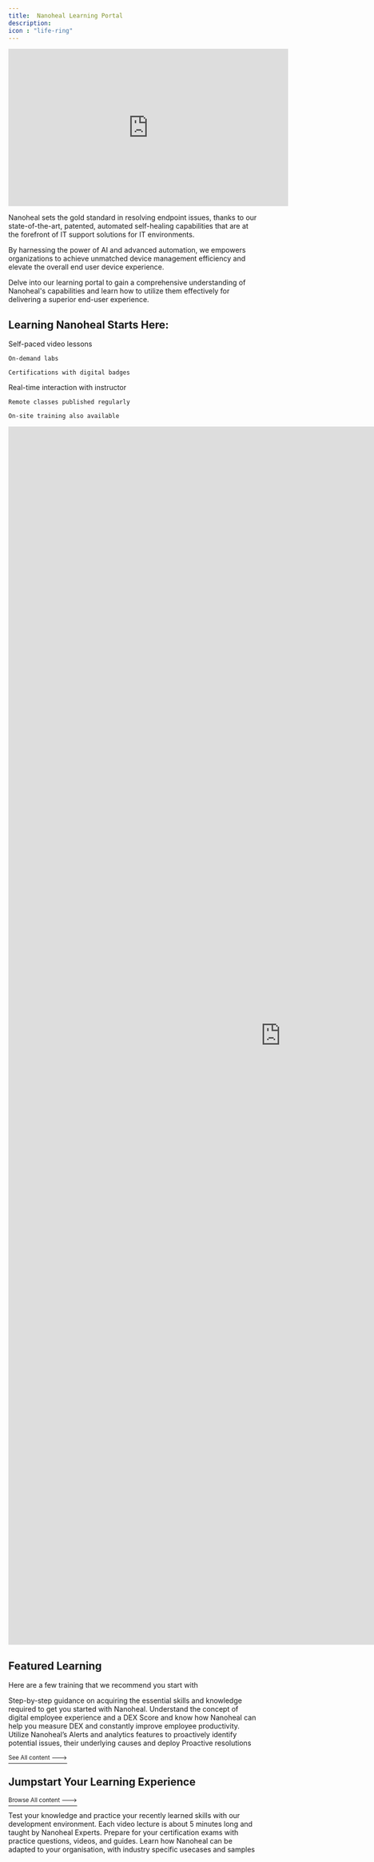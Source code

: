 ---
title:  Nanoheal Learning Portal
description:  
icon : "life-ring" 
---

<iframe
  width="560"
  height="315"
  src="https://www.youtube.com/embed/4KzFe50RQkQ"
  title="YouTube video player"
  frameborder="0"
  allow="accelerometer; autoplay; clipboard-write; encrypted-media; gyroscope; picture-in-picture"
  allowFullScreen
></iframe>

Nanoheal sets the gold standard in resolving endpoint issues, thanks to our state-of-the-art, patented, automated self-healing capabilities that are at the forefront of IT support solutions for IT environments.

By harnessing the power of AI and advanced automation, we empowers organizations to achieve unmatched device management efficiency and elevate the overall end user device experience.

Delve into our learning portal to gain a comprehensive understanding of Nanoheal's capabilities and learn how to utilize them effectively for delivering a superior end-user experience.

<script src="https://hypothes.is/embed.js" async></script>


## Learning Nanoheal Starts Here:
<CardGroup cols={2}>
<Card title="Nanoheal University" icon="square-1" href="/content/components/card-group">
    Self-paced video lessons
    
    On-demand labs
    
    Certifications with digital badges
  </Card>
  
  <Card title="Live Instructor-led Courses" icon="square-2" href="/content/components/card-group">
    Real-time interaction with instructor
    
    Remote classes published regularly
    
    On-site training also available
  </Card>
</CardGroup>

<iframe src="https://h5p.org/h5p/embed/34129" width="1090" height="2438" frameborder="0" allowfullscreen="allowfullscreen" allow="geolocation *; microphone *; camera *; midi *; encrypted-media *" title="Column"></iframe><script src="https://h5p.org/sites/all/modules/h5p/library/js/h5p-resizer.js" charset="UTF-8"></script>


## Featured Learning

Here are a few training that we recommend you start with

<CardGroup cols={3}>
  <Card title="Introduction to Nanoheal" icon="square-1" href="/content/components/card-group">
    Step-by-step guidance on acquiring the essential skills and knowledge required to get you started with Nanoheal.
  </Card>
  
  <Card title="Basics of DEX score" icon="square-2" href="/content/components/card-group">
    Understand the concept of digital employee experience and a DEX Score and know how Nanoheal can help you measure DEX and constantly improve employee productivity.
  </Card>

  <Card title="Proactive Resolution" icon="square-3" href="/content/components/card-group">
    Utilize Nanoheal’s Alerts and analytics features to proactively identify potential issues, their underlying causes and deploy Proactive resolutions
  </Card>
</CardGroup>

[<sup>See All content ---></sup>](https://mintlify.com/docs/development)


## Jumpstart Your Learning Experience

[<sup>Browse All content ---></sup>](https://mintlify.com/docs/development)

<CardGroup cols={2}>
  <Card title="Hands-On Labs & Quizzes" icon="square-1" href="/content/components/card-group">
    Test your knowledge and practice your recently learned skills with our development environment.
  </Card>
  <Card title="Byte-Sized Video Lectures" icon="square-2" href="/content/components/card-group">
    Each video lecture is about 5 minutes long and taught by Nanoheal Experts.
  </Card>
  <Card title="Study Guides and Materials" icon="square-3" href="/content/components/card-group">
    Prepare for your certification exams with practice questions, videos, and guides.
  </Card>
    <Card title="Specific Use cases" icon="square-4" href="/content/components/card-group">
    Learn how Nanoheal can be adapted to your organisation, with industry specific usecases and samples
  </Card>
</CardGroup>
